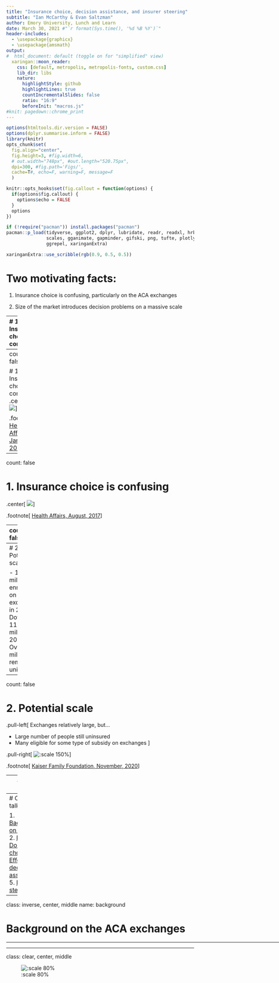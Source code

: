 ```yaml
---
title: "Insurance choice, decision assistance, and insurer steering"
subtitle: "Ian McCarthy & Evan Saltzman"
author: Emory University, Lunch and Learn
date: March 30, 2021 #"`r format(Sys.time(), '%d %B %Y')`"
header-includes: 
  - \usepackage{graphicx}
  - \usepackage{amsmath}
output:
#  html_document: default (toggle on for "simplified" view)
  xaringan::moon_reader:
    css: [default, metropolis, metropolis-fonts, custom.css] 
    lib_dir: libs
    nature:
      highlightStyle: github
      highlightLines: true
      countIncrementalSlides: false
      ratio: "16:9"
      beforeInit: "macros.js"
#knit: pagedown::chrome_print
---
```


<!-- Adjust some CSS code for font size, maintain R code font size -->
<style type="text/css">
.remark-slide-content {
    font-size: 30px;
    padding: 1em 2em 1em 2em;    
}
.remark-code, .remark-inline-code { 
    font-size: 20px;
}
</style>


<!-- Set R options for how code chunks are displayed and load packages -->
```r
options(htmltools.dir.version = FALSE)
options(dplyr.summarise.inform = FALSE)
library(knitr)
opts_chunk$set(
  fig.align="center",  
  fig.height=3, #fig.width=6,
  # out.width="748px", #out.length="520.75px",
  dpi=300, #fig.path='Figs/',
  cache=T#, echo=F, warning=F, message=F
  )

knitr::opts_hooks$set(fig.callout = function(options) {
  if(options$fig.callout) {
    options$echo = FALSE
  }
  options
})

if (!require("pacman")) install.packages("pacman")
pacman::p_load(tidyverse, ggplot2, dplyr, lubridate, readr, readxl, hrbrthemes,
               scales, gganimate, gapminder, gifski, png, tufte, plotly, OECD,
               ggrepel, xaringanExtra)
```


```r
xaringanExtra::use_scribble(rgb(0.9, 0.5, 0.5))
```

# Two motivating facts:

1. Insurance choice is confusing, particularly on the ACA exchanges

2. Size of the market introduces decision problems on a massive scale

---
# 1. Insurance choice is confusing

.center[
  ![](slate-2017.png)
]
    
.footnote[
  [Slate, 2017](https://slate.com/business/2017/08/americans-are-overpaying-for-insurance-because-obamacare-is-confusing.html)
]
  
---
count: false

# 1. Insurance choice is confusing
.center[
  ![](health-affairs-2017b.png)
]
    
.footnote[
  [Health Affairs, January, 2017](https://www.healthaffairs.org/doi/10.1377/hlthaff.2016.0472)
]


---
count: false

# 1. Insurance choice is confusing

.center[
  ![](health-affairs-2017.png)
]
    
.footnote[
  [Health Affairs, August, 2017](https://www.healthaffairs.org/doi/full/10.1377/hlthaff.2017.0085)
]

    
---
count: false

# 1. Insurance choice is confusing

  - "More than half of all uninsured (56%) say they are likely to go to the marketplace to find a health plan in the future. But there are knowledge gaps."
  - "Six in 10 are confused about or have not heard of the tax credit, and more than 7 in 10 want one-on-one help understanding their insurance options"


.footnote[
  [Robert Wood Johnson Foundation, **Understanding the Uninsured Now**, 2015](https://www.rwjf.org/en/library/research/2015/06/understanding-the-uninsured-now.html)
]

---
# 2. Potential scale

- 12.7 million enrollees on exchanges in 2016
- Down to 11.4 million in 2020
- Over 27 million remain uninsured

---
count: false

# 2. Potential scale

.pull-left[
Exchanges relatively large, but...

- Large number of people still uninsured
- Many eligible for some type of subsidy on exchanges
]

.pull-right[
  ![:scale 150%](kff-uninsured.png)
]
    
    
    
.footnote[
  [Kaiser Family Foundation, November, 2020](https://www.kff.org/policy-watch/millions-of-uninsured-americans-are-eligible-for-free-aca-health-insurance/)
]


---
# This paper

Lots of people participating in a very complicated decision. With this in mind, we ask the following questions:

1. Does some form of decision assistance "help" in plan selection?
2. Does the type of assistance matter (private versus public)?
3. Do insurers use brokers/agents to steer people to different plans?
4. What are the welfare effects of any such steering?


---
# Outline of talk

1. [Background on the ACA](#background)
2. [Data](#data)
3. [Dominated choices](#dominated)
4. [Effects of decision assistance](#decision-assist)
5. [Insurer steering](#steering)


---
class: inverse, center, middle
name: background

# Background on the ACA exchanges

<html><div style='float:left'></div><hr color='#EB811B' size=1px width=1055px></html>


---
class: clear, center, middle

![:scale 80%](https://media.giphy.com/media/Awb1k8lX8a3Re/giphy.gif)



